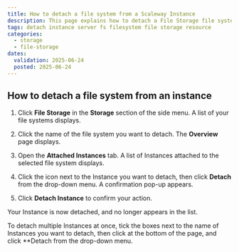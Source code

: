 ```yaml
---
title: How to detach a file system from a Scaleway Instance
description: This page explains how to detach a File Storage file system from Scaleway Instances
tags: detach instance server fs filesystem file storage resource
categories:
  - storage
  - file-storage
dates:
  validation: 2025-06-24
  posted: 2025-06-24
---
```


## How to detach a file system from an instance

1. Click **File Storage** in the **Storage** section of the side menu. A list of your file systems displays.

2. Click the name of the file system you want to detach. The **Overview** page displays.

3. Open the **Attached Instances** tab. A list of Instances attached to the selected file system displays.

4. Click the <Icon name="more" /> icon next to the Instance you want to detach, then click **Detach** from the drop-down menu. A confirmation pop-up appears.
 
5. Click **Detach Instance** to confirm your action.

Your Instance is now detached, and no longer appears in the list.

<Message type="note">
To detach multiple Instances at once, tick the boxes next to the name of Instances you want to detach, then click <Icon name="more" /> at the bottom of the page, and click **Detach from the drop-down menu.
</Message>